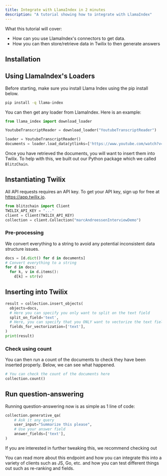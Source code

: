 ```yaml
---
title: Integrate with LlamaIndex in 2 minutes
description: "A tutorial showing how to integrate with LlamaIndex"
---
```


What this tutorial will cover:

- How can you use LlamaIndex's connectors to get data.
- How you can then store/retrieve data in Twilix to then generate answers

## Installation

<Snippet file="installation.mdx" />

<Snippet file="installation-python.mdx" />

## Using LlamaIndex's Loaders

Before starting, make sure you install Llama Index using the pip install below.

```bash
pip install -q llama-index
```

You can then get any loader from LlamaIndex. Here is an example:

```python
from llama_index import download_loader

YoutubeTranscriptReader = download_loader("YoutubeTranscriptReader")

loader = YoutubeTranscriptReader()
documents = loader.load_data(ytlinks=['https://www.youtube.com/watch?v=-hxeDjAxvJ8'])
```

Once you have retrieved the documents, you will want to insert them into Twilix. To
help with this, we built out our Python package which we called `BlitzChain`.

## Instantiating Twilix

All API requests requires an API key. To get your API key, sign up for free at https://app.twilix.io.

```python
from blitzchain import Client
TWILIX_API_KEY = "..."
client = Client(TWILIX_API_KEY)
collection = client.Collection("marcAndreessenInterviewDemo")
```

### Pre-processing

We convert everything to a string to avoid any potential inconsistent data
structure issues.

```python
docs = [d.dict() for d in documents]
# Convert everything to a string
for d in docs:
  for k, v in d.items():
    d[k] = str(v)
```


## Inserting into Twilix

```python
result = collection.insert_objects(
  objects=docs,
  # Here you can specify you only want to split on the text field
  split_on_field='text',
  # Here, you can specify that you ONLY want to vectorize the text field
  fields_for_vectorization=['text'],
)
print(result)
```

### Check using count 

You can then run a count of the documents to check they have been inserted properly.
Below, we can see what happened.

```python
# You can check the count of the documents here
collection.count()
```

## Run question-answering

Running question-answering now is as simple as 1 line of code:

```python
collection.generative_qa(
    # Ask it any query
    user_input="Summarize this please",
    # Use your answer field
    answer_fields=['text'],
)
```

If you are interested in further tweaking this, we recommend checking out 

<Card title="Customize Generative QA" icon="link" href="/api-reference/features/generative-qa">
    You can read more about this endpoint and how you can integrate this into 
    a variety of clients such as JS, Go, etc. and how you can test different 
    things out such as re-ranking and fields.
</Card>
